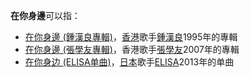 '''在你身邊'''可以指：

* [[在你身邊_(鍾漢良專輯)|在你身邊 (鍾漢良專輯)]]，[[香港|香港]]歌手[[鍾漢良|鍾漢良]]1995年的專輯
* [[在你身邊_(張學友專輯)|在你身邊 (張學友專輯)]]，香港歌手[[張學友|張學友]]2007年的專輯
* [[在你身边_(ELISA单曲)|在你身边 (ELISA单曲)]]，[[日本|日本]]歌手[[ELISA|ELISA]]2013年的单曲

{{disambig|Cat=四字作品消歧義}}